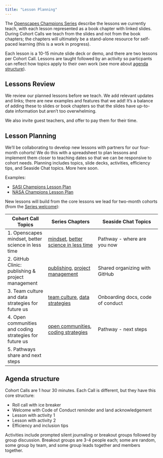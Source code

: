 ```yaml
---
title: "Lesson Planning"
---
```


The [Openscapes Champions Series](https://openscapes.github.io/series/) describe the lessons we currently teach, with each lesson represented as a book chapter with linked slides. During Cohort Calls we teach from the slides and not from the book chapters; the chapters will ultimately be a stand-alone resource for self-paced learning (this is a work in progress).

Each lesson is a 10-15 minute slide deck or demo, and there are two lessons per Cohort Call. Lessons are taught followed by an activity so particpants can reflect how topics apply to their own work (see more about [agenda structure](/champions/pre-cohort-tech.html#agenda-structure)). 

## Lessons Review

We review our planned lessons before we teach. We add relevant updates and links; there are new examples and features that we add! It's a balance of adding these to slides or book chapters so that the slides have up-to-date information but aren't too overwhelming.

We also invite guest teachers, and offer to pay them for their time. 

## Lesson Planning

We'll be collaborating to develop new lessons with partners for our four-month cohorts! We do this with a spreadsheet to plan lessons and implement them closer to teaching dates so that we can be responsive to cohort needs. Planning includes topics, slide decks, activities, efficiency tips, and Seaside Chat topics. More here soon.

Examples: 

- [SASI Champions Lesson Plan](https://docs.google.com/spreadsheets/d/1nYS_EDhddmG3ILwqmO432tUsjjshlhHnxuoSM4r2cs4/edit#gid=0)
- [ NASA Champions Lesson Plan](https://docs.google.com/spreadsheets/d/1wDhV0ncbYuqVPv7jCE0y1E6TsWXeGKIfddUmsr3LmBU/edit?usp=sharing)

New lessons will build from the core lessons we lead for two-month cohorts (from the [Series welcome](https://openscapes.github.io/series/)):

Cohort Call Topics          | Series Chapters |      Seaside Chat Topics
------------------|----------------------|---------------------------
1. Openscapes mindset, better science in less time | [mindset](https://openscapes.github.io/series/mindset.html), [better science in less time](https://openscapes.github.io/series/better-science.html) | Pathway - where are you now
2. GitHub Clinic: publishing & project management | [publishing](https://openscapes.github.io/series/core-lessons/github/github-pub.html), [project management](https://openscapes.github.io/series/core-lessons/github/github-issues.html) | Shared organizing with GitHub
3. Team culture and data strategies for future us | [team culture](https://openscapes.github.io/series/team-culture.html), [data strategies](https://openscapes.github.io/series/data-strategies.html) | Onboarding docs, code of conduct
4. Open communities and coding strategies for future us | [open communities](https://openscapes.github.io/series/communities.html), [coding strategies](https://openscapes.github.io/series/coding-strategies.html) | Pathway - next steps
5. Pathways share and next steps |  | 


## Agenda structure {#agenda-structure}

Cohort Calls are 1 hour 30 minutes. Each Call is different, but they have this core structure:

-   Roll call with ice breaker
-   Welcome with Code of Conduct reminder and land acknowledgement
-   Lesson with activity 1
-   Lesson with activity 2
-   Efficiency and inclusion tips

Activities include prompted silent journaling or breakout groups followed by group discussion. Breakout groups are 3-4 people each; some are random, some group by team, and some group leads together and members together.



